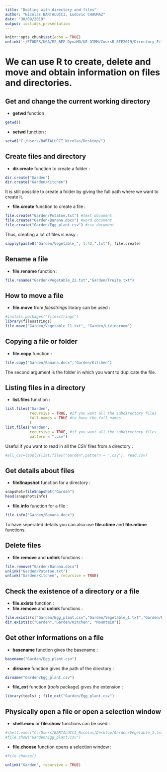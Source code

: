 ```yaml
---
title: "Dealing with directory and files"
author: "Nicolas BARTALUCCI, Ludovic CHAUMAZ"
date: "30/09/2019"
output: ioslides_presentation
---
```


```r
knitr::opts_chunk$set(echo = TRUE)
unlink('~/ETUDES/UGA/M2_BEE_DynaMO/UE_OIMM/CoursR_BEE2019/Directory_Files_cache', recursive = TRUE)
```

# We can use R to create, delete and move and obtain information on files and directories.

## Get and change the current working directory

- **getwd** function :
```r
getwd()
```

- **setwd** function :
```r
setwd("C:/Users/BARTALUCCI_Nicolas/Desktop/")
```


## Create files and directory

- **dir.create** function to create a folder :
```r
dir.create("Garden")
dir.create("Garden/Kitchen")
```
It is still possible to create a folder by giving the full path where we want to create it.

- **file.create** function to create a file :
```r
file.create("Garden/Potatoe.txt") #text document
file.create("Garden/Banana.docx") #word document
file.create("Garden/Egg_plant.csv") #csv document
```

Thus, creating a lot of files is easy :
```r
sapply(paste0("Garden/Vegetable_", 1:42,".txt"), file.create)
```

## Rename a file

- **file.rename** function :
```r
file.rename("Garden/Vegetable_22.txt","Garden/Truite.txt")
```


## How to move a file

- **file.move** from *filesstrings* library can be used :
```r
#install.packages("filesstrings")
library(filesstrings)
file.move("Garden/Vegetable_11.txt", "Garden/Livingroom")
```


## Copying a file or folder

- **file.copy** function :
```r
file.copy("Garden/Banana.docx","Garden/Kitchen")
```
The second argument is the folder in which you want to duplicate the file.

## Listing files in a directory

- **list.files** function :
```r
list.files("Garden",
           recursive = TRUE, #if you want all the subdirectory files
           full.names = TRUE #to have the full names
           )
list.files("Garden",
           recursive = TRUE, #if you want all the subdirectory files
           pattern = ".csv")
```

Useful if you want to read in all the CSV files from a directory :
```r
#all_csv=lapply(list.files("Garden",pattern = ".csv"), read.csv)
```

## Get details about files

- **fileSnapshot** function for a directory :
```r
snapshot=fileSnapshot("Garden")
head(snapshot$info)
```

- **file.info** function for a file :
```r
file.info("Garden/Banana.docx")
```
To have seperated details you can also use **file.ctime** and **file.mtime** functions.

## Delete files

- **file.remove** and **unlink** functions :
```r
file.remove("Garden/Banana.docx")
unlink("Garden/Potatoe.txt")
unlink("Garden/Kitchen", recursive = TRUE)
```

## Check the existence of a directory or a file

- **file.exists** function :
- **file.remove** and **unlink** functions :
```r
file.exists(c("Garden/Egg_plant.csv","Garden/Vegetable_1.txt","Garden/Potatoe.txt"))
dir.exists(c("Garden","Garden/Kitchen", "Mountain"))
```

## Get other informations on a file

- **basename** function gives the basename :
```r
basename("Garden/Egg_plant.csv")
```
- **dirname** function gives the path of the directory :
```r
dirname("Garden/Egg_plant.csv")
```
- **file_ext** function (*tools* package) gives the extension :
```r
library(tools) ; file_ext("Garden/Egg_plant.csv")
```
## Physically open a file or open a selection window

- **shell.exec** or **file.show** functions can be used :
```r
#shell.exec("C:/Users/BARTALUCCI_Nicolas/Desktop/Garden/Vegetable_1.txt")
#file.show("Garden/Egg_plant.csv")
```

- **file.choose** function opens a selection window :
```r
#file.choose()
```

```r
unlink("Garden", recursive = TRUE)
```

